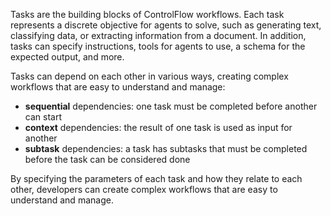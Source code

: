 
Tasks are the building blocks of ControlFlow workflows. Each task represents a discrete objective for agents to solve, such as generating text, classifying data, or extracting information from a document. In addition, tasks can specify instructions, tools for agents to use, a schema for the expected output, and more. 

Tasks can depend on each other in various ways, creating complex workflows that are easy to understand and manage:
- **sequential** dependencies: one task must be completed before another can start
- **context** dependencies: the result of one task is used as input for another
- **subtask** dependencies: a task has subtasks that must be completed before the task can be considered done

By specifying the parameters of each task and how they relate to each other, developers can create complex workflows that are easy to understand and manage.
